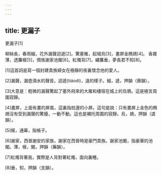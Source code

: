 ```yaml
---
---
---
```

title: 更漏子
---




更漏子[1]

柳絲長，春雨細，花外漏聲迢遞[2]。驚塞雁，起城烏[3]，畫屏金鷓鴣[4]。 香霧薄，透簾幙[5]，惆悵謝家池閣[6]。紅燭背[7]，繡簾垂，夢長君不知[8]。

[1]這首詞是寫一個封建貴族婦女在極靜的夜裏懷念他的愛人。

[2]漏聲，漏壺滴水的聲音。迢遞(tiáodì)，遠的樣子。細，遞，押韻（霽韻）。

[3]大意是：輕微的漏聲驚起了塞外飛來的大雁和棲宿在城上的烏鴉。這是極言周圍寂靜。

[4]畫屏，上面有畫的屏風，這裏指枕邊的小屏。這句是說：只有畫屏上金色的鷓鴣沒有受到漏聲的驚擾，一動不動。這也是襯托周圍的寂靜。烏，鴣，押韻（虞韻）。

[5]幙，通幕，指帳子。

[6]謝家，西晉謝安的家族，謝家在西晉時是豪門貴族。謝家池閣，指豪華的池閣。薄，幙，閣，押韻（藥韻）。

[7]紅燭背著我，實際是人背對著紅燭，面向裏睡。

[8]垂，知，押韻（支韻）。